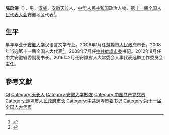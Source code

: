 '''陈启涛'''（{{bd|1956年||}}），男，[[汉族|汉族]]，[[安徽|安徽]][[天长|天长]]人，[[中华人民共和国|中华人民共和国]]政治人物、[[第十一届全国人民代表大会|第十一届全国人民代表大会]]安徽地区代表<ref>{{cite web|author=新华网|title=第十一届全国人大代表|url=http://news.xinhuanet.com/ziliao/2008-03/03/content_7708230.htm?node=36628|publisher=新华网|accessdate=2014-01-07}}</ref>。

== 生平 ==
早年毕业于[[安徽大学|安徽大学]]汉语言文学专业。2006年1月任[[蚌埠市人民政府|蚌埠市人民政府]]市长。2008年当选第十一届全国人大代表<ref>{{cite news|title=全国人大代表信息-陈启涛|url= http://210.82.31.1:8084/delegate/viewDelegate.action?dbid=111012|accessdate=2013-04-05|newspaper=全国人大网|archive-url=https://web.archive.org/web/20140407061657/http://www.npc.gov.cn/delegate/viewDelegate.action?dbid=111012|archive-date=2014-04-07|dead-url=yes}}</ref>。2008年7月任[[中共蚌埠市委|中共蚌埠市委]]书记。2012年8月任中共安徽省委副秘书长。2016年2月任安徽省人大常委会人事代表选举工作委员会主任。

==參考文獻==
{{reflist}}

{{Authority control}}
{{DEFAULTSORT:Chen}}
[[Category:陈姓|QI]]
[[Category:天长人|Category:天长人]]
[[Category:安徽大学校友|Category:安徽大学校友]]
[[Category:中国共产党党员|Category:中国共产党党员]]
[[Category:蚌埠市人民政府市长|Category:蚌埠市人民政府市长]]
[[Category:中共蚌埠市委书记|Category:中共蚌埠市委书记]]
[[Category:第十一届全国人大代表|Category:第十一届全国人大代表]]